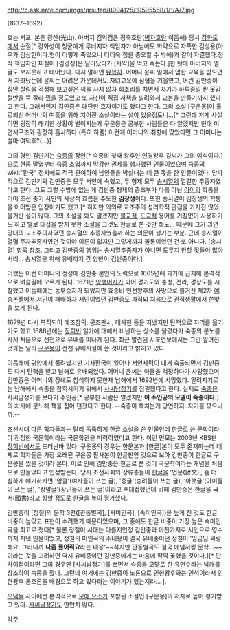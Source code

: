 http://c.ask.nate.com/imgs/qrsi.tsp/8094125/10595568/1/1/A/7.jpg

(1637~1692)

호는 서포. 본은 광산(光山). 아버지 김익겸은 정축호란([[병자호란]] 이듬해) 당시 [[강화도]]에서 순절[* 강화성이 청군에게 무너지자 책임자가 아님에도 화약으로 자폭한 김상용(아우가 김상헌이다.형이 이렇게 죽었으니 더더욱 청을 증오할 수 밖에)과 같이 자결했다.정작 책임자인 찌질이 [김경징]은 달아났다가 [사약]을 먹고 죽는다.]한 탓에 아버지의 얼굴도 보지못하고 태어났다. 다시 말하면 [[유복자]]. 어머니 윤씨 밑에서 엄한 교육을 받으면서 자라났는데 윤씨는 어려운 가운데서도 자녀교육에 심혈을 기울였고, 어린 김만중이 집안 살림을 걱정해 보고싶은 책을 사지 않자 회초리를 치면서 자기가 하루종일 짠 옷감 절반을 뚝 잘라 줬을 정도였고 또 자신이 직접 서책을 빌려와서 교본을 만들기까지 했다고 한다. 그래서인지 김만중은 대단한 효자이기도 했다고 한다. 그의 소설 [구운몽]이 홀로되신 어머니의 여흥을 위해 지어진 소설이라는 설이 있을정도니...[* 그런데 저게 사실이면 굉장히 해괴한 상황이 벌어지는게 구운몽은 공부한 사람들은 다 알겠지만 현대 미연시구조와 굉장히 흡사하다.(특히 하렘) 이런게 어머니의 취향에 맞았다면 그 어머니는 설마 여덕후?(…)]

그의 형인 김만기는 [[숙종]]의 장인[* 숙종의 첫째 왕후인 인경왕후 김씨가 그의 여식이다.]으로 현종 말엽부터 숙종 초엽까지 막강한 권세를 행사했던 인물이었으며 숙종의 wiki:"환국" 정치에도 적극 관여하여 남인들을 박살내는 데 큰 몫을 한 인물이었다. 당파적으로 김만기와 김만중은 모두 서인에 속했고, 두 형제 모두 [[송시열]]의 열렬한 추종자였다고 한다. 그도 그럴 수밖에 없는 게 김만중 형제의 증조부가 다름 아닌 [[이이]]의 학통을 이어 조선 중기 서인의 사상적 흐름을 주도한 '''김장생'''이다. 또한 송시열이 김장생의 학통을 이어받은 입장이기도 했고.[* 하지만 의외로 교조주의 성리학적 관점을 가지진 않았을거란 설이 많다. 그의 소설을 봐도 알겠지만 [[불교]]적, [[도교]]적 용어를 거침없이 사용하기도 하고 별로 대접을 받지 못한 소설을 그것도 한글로 쓴 것만 해도... 때문에 그가 과연 당대의 교조주의자였던 송시열의 추종자였을까 하는 의문이 생기는 부분. 근데 송시열이 열혈 주자추종자였던 것이야 이론이 없지만 그렇게까지 꼴통이었던 건 또 아니다. [송시열] 항목 참조. 그리고 김만중의 행위는 송시열추종자가 아니면 도무지 안할 짓들이 많아서리... 송시열을 위해 유배까지 간 양반이 김만중이다.]

어쨌든 이런 어머니의 정성에 김만중 본인의 노력으로 1665년에 과거에 급제해 본격적으로 벼슬길에 오르게 된다. 1671년 [[암행어사]]가 되어 경기도와 충청, 전라, 경상도를 시찰했고 이듬해에는 동부승지가 되었지만 효종비 인선왕후의 사망으로 불거진 제2차 [[예송논쟁]]에서 서인이 패배하자 서인이었던 김만중도 파직되 처음으로 관직생활에서 쓴맛을 보게 된다.

1679년 다시 복직되어 예조참의, 공조판서, 대사헌 등을 지냈지만 탄핵으로 자리를 옮기기도 했고 1686년에는 [[장희빈]] 일가에 대해서 비난하는 상소를 올렸다가 숙종의 분노를 사서 처음으로 선천으로 유배를 떠나게 된다. 최근 발견된 서포연보에서는 그간 알려진 것과는 달리 [[구운몽]]이 선천 유배시절에 쓴 것이라고 밝히고 있다.

이듬해에 귀양에서 풀려났지만 기사환국이 일어나 서인세력이 대거 축출되면서 김만중도 다시 탄핵을 받고 남해로 유배되었다. 어머니 윤씨는 아들을 걱정하다가 사망했으며 김만중은 어머니의 장례도 참석하지 못한채 남해에서 1692년에 사망했다. 알려지기로는 남해에서 숙종을 참회시키기 위해서 [[사씨남정기]]를 집필했다고 한다. 실제로 [[숙종]]은 사씨남정기를 보다가 주인공[* 공부한 사람은 알겠지만 '''이 주인공의 모델이 숙종이다.''']의 처사에 분노해 책을 집어 던졌다고 한다. --숙종이 빡치는게 당연하지. 자기를 깠으니까.--

조선시대 다른 학자들과는 달리 독특하게 [[한글 소설]]을 쓴 인물인데 한글로 쓴 문학이라야 진정한 국문학이라는 국문학관을 피력하였다고 한다. 이런 면모는 2003년 KBS판 [[장희빈]]에서도 드러난바 있다. 구운몽의 경우는 한문본과 [한글]본이 모두 존재하는데 대체로 학자들은 가장 오래된 구운몽 필사본이 한글판인 것으로 보아 김만중이 한글로 구운몽을 썼을 것이라 본다. 이로 인해 김만중은 한글로 쓴 것이 국문학이라는 개념을 처음으로 만들었다고 인정받는다. 당시 조선사회의 상류층들이 [[한글]]을 '언문(諺文)', 좀 더 심하게 얘기하자면 '암클'(여자들이 쓰는 글), '중글'(승려들이 쓰는 글), '아햇글'(아이들이 쓰는 글), '상말글'(상민들이 쓰는 글)이라고 푸대접했던데 비해 김만중은 한글을 국서(國書)라고 칭할 정도로 한글을 높이 평가했다.

김만중이 [정철]의 문학 3편([관동별곡], [사미인곡], [속미인곡])을 높게 친 것도 한글 비중이 높았고 표현이 수려했기 때문이었으며, 그 중에도 한글 비중이 가장 높은 속미인곡을 최고로 쳤다[* 물론 정철이 시대는 다를지언정 김만중과 마찬가지로 서인으로 영수까지 지낸 인물이었고, 정철의 미인곡의 주내용이 결국 유배중이던 정철이 '임금님 싸랑해요, 그러니까 '''나좀 풀어줘요'''라는 내용'~~하지만 관동별곡도 결국 애널서킹 문학...~~이라는 것을 고려하면 역시 유배중이던 김만중에게는 마음에 팍팍 꽂혔을 것이다.][* 단 차이점이라면 그의 경우엔 [사씨남정기]를 쓰면서 숙종을 모델로 한 유연수라는 남캐를 창조하여 숙종을 깠다. 그런데 여기에는 김만중이 노론으로 인현왕후와는 인척이라서 인현왕후 옹호론을 배경으로 하고 있다라는 이야기가 있는지라... ].

[[오덕]]들 사이에선 본격적으로 [[모에 요소]]가 포함된 소설인 [구운몽]의 저자로 높이 평가받고 있다. [[사씨남정기]]도 만만치 않다.

[[각주]]
